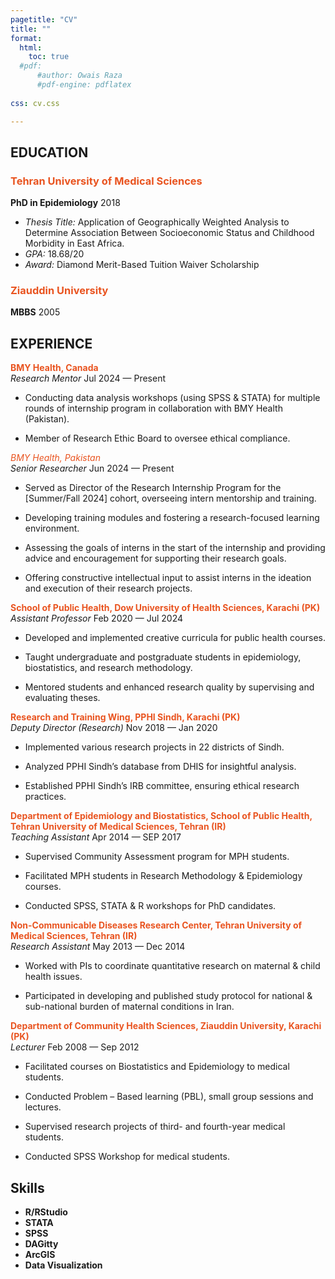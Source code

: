 ```yaml
---
pagetitle: "CV"
title: ""
format:
  html:
    toc: true
  #pdf:
      #author: Owais Raza
      #pdf-engine: pdflatex
    
css: cv.css

---
```


## EDUCATION

### <span style="color:#E95420">Tehran University of Medical Sciences</span> 
**PhD in Epidemiology** [2018]{.cvdate} 

-  *Thesis Title:* Application of Geographically Weighted Analysis to Determine Association Between Socioeconomic Status and Childhood Morbidity in East Africa.  
-  *GPA:* 18.68/20  
-  *Award:* Diamond Merit-Based Tuition Waiver Scholarship

### <span style="color:#E95420">Ziauddin University</span>  
**MBBS** [2005]{.cvdate}




## EXPERIENCE

**<span style="color:#E95420">BMY Health, Canada</span>**\
*Research Mentor* [Jul 2024 --- Present]{.cvdate}

-   Conducting data analysis workshops (using SPSS & STATA) for multiple
rounds of internship program in collaboration with BMY Health (Pakistan).

-   Member of Research Ethic Board to oversee ethical compliance.

*<span style="color:#E95420">BMY Health, Pakistan</span>*\
*Senior Researcher* [Jun 2024 --- Present]{.cvdate} 

-   Served as Director of the Research Internship Program for the [Summer/Fall 2024] cohort, overseeing intern mentorship and training.

-   Developing training modules and fostering a research-focused learning environment.

-   Assessing the goals of interns in the start of the internship and
providing advice and encouragement for supporting their research goals.

-   Offering constructive intellectual input to assist interns in the ideation and execution of their research projects.

**<span style="color:#E95420">School of Public Health, Dow University of Health Sciences, Karachi (PK)</span>**\
*Assistant Professor* [Feb 2020 --- Jul 2024]{.cvdate}

-    Developed and implemented creative curricula for public health courses.

-    Taught undergraduate and postgraduate students in epidemiology, biostatistics, and research methodology.

-    Mentored students and enhanced research quality by supervising and evaluating theses.

**<span style="color:#E95420">Research and Training Wing, PPHI Sindh, Karachi (PK)</span>**\
*Deputy Director (Research)* [Nov 2018 --- Jan 2020]{.cvdate}

-   Implemented various research projects in 22 districts of Sindh.

-   Analyzed PPHI Sindh’s database from DHIS for insightful analysis.

-   Established PPHI Sindh’s IRB committee, ensuring ethical research practices.

**<span style="color:#E95420">Department of Epidemiology and Biostatistics, School of Public Health, Tehran University of Medical Sciences, Tehran (IR)</span>**\
*Teaching Assistant* [Apr 2014 --- SEP 2017]{.cvdate}

-   Supervised Community Assessment program for MPH students.

-   Facilitated MPH students in Research Methodology & Epidemiology courses.

-   Conducted SPSS, STATA & R workshops for PhD candidates.

**<span style="color:#E95420">Non-Communicable Diseases Research Center, Tehran University of Medical Sciences, Tehran (IR)</span>**\
*Research Assistant* [May 2013 --- Dec 2014]{.cvdate}

-   Worked with PIs to coordinate quantitative research on maternal & child health issues.

-   Participated in developing and published study protocol for national & sub-national burden of maternal conditions in Iran.

**<span style="color:#E95420">Department of Community Health Sciences, Ziauddin University, Karachi (PK)</span>**\
*Lecturer* [Feb 2008 --- Sep 2012]{.cvdate}

-   Facilitated courses on Biostatistics and Epidemiology to medical students.

-   Conducted Problem – Based learning (PBL), small group sessions and lectures.

-   Supervised research projects of third- and fourth-year medical students.

-   Conducted SPSS Workshop for medical students.


## Skills  

- **R/RStudio** 
- **STATA** 
- **SPSS**
- **DAGitty**
- **ArcGIS** 
- **Data Visualization** 